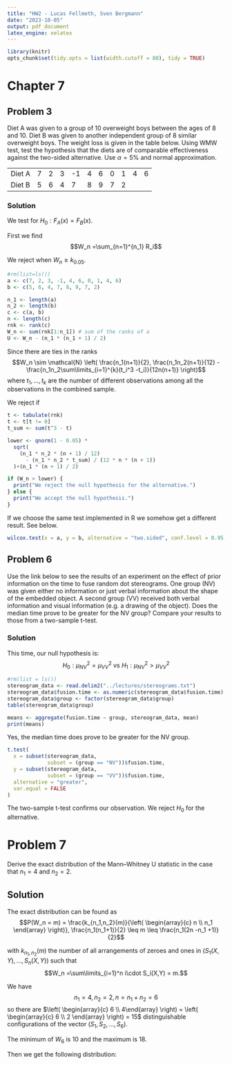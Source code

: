 ```yaml
---
title: "HW2 - Lucas Fellmeth, Sven Bergmann"
date: "2023-10-05"
output: pdf_document
latex_engine: xelatex
---
```


```r
library(knitr)
opts_chunk$set(tidy.opts = list(width.cutoff = 80), tidy = TRUE)
```

# Chapter 7

## Problem 3

Diet A was given to a group of 10 overweight boys between the ages of 8 and 10.
Diet B was given to another independent group of 8 similar overweight boys.
The weight loss is given in the table below.
Using WMW test, test the hypothesis that the diets are of comparable effectiveness against the two-sided alternative.
Use $\alpha = 5\%$ and normal approximation.

|        |   |   |   |    |   |   |   |   |   |   |
|--------|---|---|---|----|---|---|---|---|---|---|
| Diet A | 7 | 2 | 3 | -1 | 4 | 6 | 0 | 1 | 4 | 6 |
| Diet B | 5 | 6 | 4 | 7  | 8 | 9 | 7 | 2 |   |   |

### Solution

We test for $H_0 : F_A(x) = F_B(x)$.

First we find
$$W_n =\sum_{n=1}^{n_1} R_i$$

We reject when $W_n \geq k_{0.05}$.


```r
#rm(list=ls())
a <- c(7, 2, 3, -1, 4, 6, 0, 1, 4, 6)
b <- c(5, 6, 4, 7, 8, 9, 7, 2)

n_1 <- length(a)
n_2 <- length(b)
c <- c(a, b)
n <- length(c)
rnk <- rank(c)
W_n <- sum(rnk[1:n_1]) # sum of the ranks of a
U <- W_n - (n_1 * (n_1 + 1) / 2)
```

Since there are ties in the ranks
$$W_n \sim \mathcal{N} \left(
\frac{n_1(n+1)}{2},
\frac{n_1n_2(n+1)}{12} - \frac{n_1n_2\sum\limits_{i=1}^{k}(t_i^3 -t_i)}{12n(n+1)}
\right)$$
where $t_1, \ldots,t_k$ are the number of different observations among all the observations in the combined sample.


We reject if
\begin{align*}
\frac{W_n -\frac{n_1(n+1)}{2}}{\sqrt{\frac{n_1n_2(n+1)}{12} - \frac{n_1n_2\sum\limits_{i=1}^{k}(t_i^3 -t_i)}{12n(n+1)}}} &> z_{0.05} \\
\Leftrightarrow W_n  &> \underbrace{z_{0.05} * \left( \sqrt{\frac{n_1n_2(n+1)}{12} - \frac{n_1n_2\sum\limits_{i=1}^{k}(t_i^3 -t_i)}{12n(n+1)}} \right) +\frac{n_1(n+1)}{2}}_{k_0.05}
\end{align*}

```r
t <- tabulate(rnk)
t <- t[t != 0]
t_sum <- sum(t^3 - t)

lower <- qnorm(1 - 0.05) *
  sqrt(
    (n_1 * n_2 * (n + 1) / 12)
      - (n_1 * n_2 * t_sum) / (12 * n * (n + 1))
  )+(n_1 * (n + 1) / 2)

if (W_n > lower) {
  print("We reject the null hypothesis for the alternative.")
} else {
  print("We accept the null hypothesis.")
}
```
If we choose the same test implemented in R we somehow get a different result. See below.

```r
wilcox.test(x = a, y = b, alternative = "two.sided", conf.level = 0.95, exact = F)
```

## Problem 6

Use the link below to see the results of an experiment on the effect of prior information
on the time to fuse random dot stereograms.
One group (NV) was given either no information or just verbal information about the shape of the embedded object.
A second group (VV) received both verbal information and visual information (e.g. a drawing of the object).
Does the median time prove to be greater for the NV group?
Compare your results to those from a two-sample t-test.

### Solution

This time, our null hypothesis is:
$$H_0:\mu_{NV}^2 = \mu_{VV}^2 \text{ vs } H_1:\mu_{NV}^2 >\mu_{VV}^2$$

```r
#rm(list = ls())
stereogram_data <- read.delim2("../lectures/stereograms.txt")
stereogram_data$fusion.time <- as.numeric(stereogram_data$fusion.time)
stereogram_data$group <- factor(stereogram_data$group)
table(stereogram_data$group)
```
```r
means <- aggregate(fusion.time ~ group, stereogram_data, mean)
print(means)
```
Yes, the median time does prove to be greater for the NV group.

```r
t.test(
  x = subset(stereogram_data,
             subset = (group == "NV"))$fusion.time,
  y = subset(stereogram_data,
             subset = (group == "VV"))$fusion.time,
  alternative = "greater",
  var.equal = FALSE
)
```

The two-sample t-test confirms our observation. We reject $H_0$ for the alternative.

# Problem 7

Derive the exact distribution of the Mann–Whitney U statistic in the case that $n_1 = 4$ and $n_2 = 2$.

## Solution

The exact distribution can be found as
$$P(W_n = m) = \frac{k_{n_1,n_2}(m)}{\left( \begin{array}{c} n \\ n_1 \end{array} \right)}, \frac{n_1(n_1+1)}{2} \leq m \leq \frac{n_1(2n -n_1 +1)}{2}$$

with $k_{n_1,n_2} (m)$ the number of all arrangements of zeroes and ones in $(S_1(X,Y), \ldots, S_n(X,Y))$
such that $$W_n =\sum\limits_{i=1}^n i\cdot S_i(X,Y) = m.$$

We have
$$n_1 =4, n_2= 2, n = n_1 +n_2 = 6$$
so there are $\left( \begin{array}{c} 6 \\ 4\end{array} \right) = \left( \begin{array}{c} 6 \\ 2 \end{array} \right) = 15$ distinguishable configurations of the vector $(S_1, S_2,\ldots, S_6)$.


The minimum of $W_6$ is $10$ and the maximum is $18$.


Then we get the following distribution:


\begin{table}[ht]
\centering
\caption{Distribution of $W_6$ with $n_1=4$ and $n_2=2$}
\begin{tabular}[t]{llc}
\hline
$W_6$ & Configuration &Probability\\
\hline
$10$ &$(1,2,3,4)$ & 1/15\\
$11$ &$(1,2,3,5)$ & 1/15\\
$12$ &$(1,2,3,6), (1,2,4,5)$ & 2/15\\
$13$ &$(1,2,4,6), (1,3,4,5)$ & 2/15\\
$14$ &$(1,3,4,6), (2,3,4,5), (1,2,5,6)$ & 3/15\\
$15$ &$(2,3,4,6), (1,3,5,6)$ & 2/15\\
$16$ &$(2,3,5,6), (1,4,5,6)$ & 2/15\\
$17$ &$(2,4,5,6)$ & 1/15\\
$18$ &$(3,4,5,6)$ & 1/15\\
\hline
\end{tabular}
\end{table}

